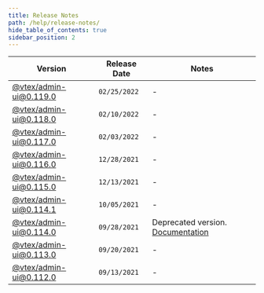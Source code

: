 ```yaml
---
title: Release Notes
path: /help/release-notes/
hide_table_of_contents: true
sidebar_position: 2
---
```



<PageHeader title="Release Notes"/>

| Version                                                                                              | Release Date | Notes                                                                                      |
| ---------------------------------------------------------------------------------------------------- | ------------ | ------------------------------------------------------------------------------------------ |
| [@vtex/admin-ui@0.119.0](https://github.com/vtex/admin-ui/releases/tag/%40vtex%2Fadmin-ui%400.119.0) | `02/25/2022` | -                                                                                          |
| [@vtex/admin-ui@0.118.0](https://github.com/vtex/admin-ui/releases/tag/%40vtex%2Fadmin-ui%400.118.0) | `02/10/2022` | -                                                                                          |
| [@vtex/admin-ui@0.117.0](https://github.com/vtex/admin-ui/releases/tag/%40vtex%2Fadmin-ui%400.117.0) | `02/03/2022` | -                                                                                          |
| [@vtex/admin-ui@0.116.0](https://github.com/vtex/admin-ui/releases/tag/%40vtex%2Fadmin-ui%400.116.0) | `12/28/2021` | -                                                                                          |
| [@vtex/admin-ui@0.115.0](https://github.com/vtex/admin-ui/releases/tag/%40vtex%2Fadmin-ui%400.115.0) | `12/13/2021` | -                                                                                          |
| [@vtex/admin-ui@0.114.1](https://github.com/vtex/admin-ui/releases/tag/%40vtex%2Fadmin-ui%400.114.1) | `10/05/2021` | -                                                                                          |
| [@vtex/admin-ui@0.114.0](https://github.com/vtex/admin-ui/releases/tag/%40vtex%2Fadmin-ui%400.114.0) | `09/28/2021` | Deprecated version. [Documentation](http://0.114.x--admin-ui.surge.sh/introduction/about/) |
| [@vtex/admin-ui@0.113.0](https://github.com/vtex/admin-ui/releases/tag/%40vtex%2Fadmin-ui%400.113.0) | `09/20/2021` | -                                                                                          |
| [@vtex/admin-ui@0.112.0](https://github.com/vtex/admin-ui/releases/tag/%40vtex%2Fadmin-ui%400.112.0) | `09/13/2021` | -                                                                                          |
